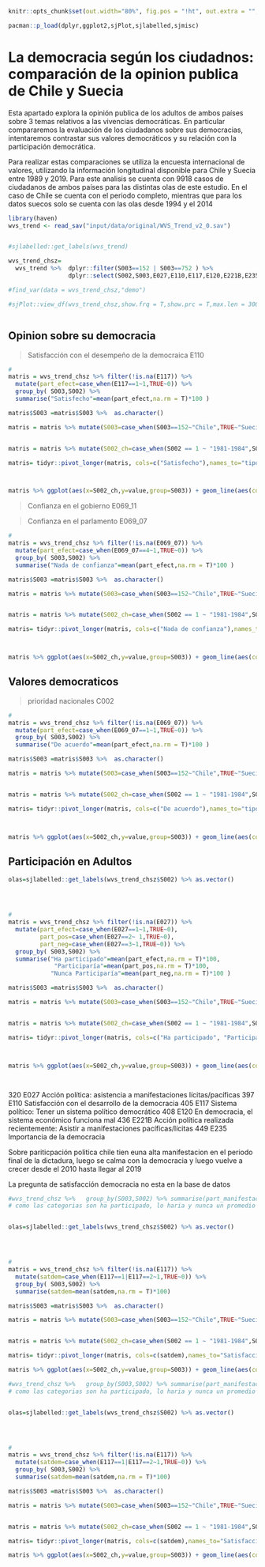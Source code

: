 
```r
knitr::opts_chunk$set(out.width="80%", fig.pos = "!ht", out.extra = "", message = F,warning = F,echo=FALSE)
```

```r
pacman::p_load(dplyr,ggplot2,sjPlot,sjlabelled,sjmisc)
```


# La democracia según los ciudadnos: comparación de la opinion publica de Chile y Suecia 


Esta apartado explora la opinión publica de los adultos de ambos países sobre 3 temas relativos a las vivencias democráticas. En particular compararemos la evaluación de los ciudadanos sobre sus democracias, intentaremos contrastar sus valores democráticos y su relación con la participación democrática. 

Para realizar estas comparaciones se utiliza la encuesta internacional de valores, utilizando la información longitudinal disponible para Chile y Suecia entre 1989 y 2019. Para este analisis se cuenta con 9918 casos de ciudadanos de ambos países para las distintas olas de este estudio. En el caso de Chile se cuenta con el periodo completo, mientras que para los datos suecos solo se cuenta con las olas desde 1994 y el 2014


```r
library(haven)
wvs_trend <- read_sav("input/data/original/WVS_Trend_v2_0.sav")


#sjlabelled::get_labels(wvs_trend)

```

```r
wvs_trend_chsz=
  wvs_trend %>%  dplyr::filter(S003==152 | S003==752 ) %>% 
                 dplyr::select(S002,S003,E027,E110,E117,E120,E221B,E235,E069_07)

#find_var(data = wvs_trend_chsz,"demo")

#sjPlot::view_df(wvs_trend_chsz,show.frq = T,show.prc = T,max.len = 300)



```


## Opinion sobre su democracia


> Satisfacción con el desempeño de la democraica E110


```r
#
matris = wvs_trend_chsz %>% filter(!is.na(E117)) %>% 
  mutate(part_efect=case_when(E117==1~1,TRUE~0)) %>%
  group_by( S003,S002) %>% 
  summarise("Satisfecho"=mean(part_efect,na.rm = T)*100 ) 

matris$S003 =matris$S003 %>%  as.character()

matris = matris %>% mutate(S003=case_when(S003==152~"Chile",TRUE~"Suecia"))


matris = matris %>% mutate(S002_ch=case_when(S002 == 1 ~ "1981-1984",S002 ==2~  "1989-1993", S002 ==3 ~ "1994-1998",S002 ==4 ~ "1999-2004",S002 ==5 ~ "2005-2009",S002 ==6 ~ "2010-2014",S002 ==7 ~ "2017-2019"))

matris= tidyr::pivot_longer(matris, cols=c("Satisfecho"),names_to="tipo_part") 



matris %>% ggplot(aes(x=S002_ch,y=value,group=S003)) + geom_line(aes(color=S003)) + geom_point(aes(color=S003)) + facet_wrap(vars(tipo_part),ncol=1) + ylim(0,100)  + xlab("Años") + ylab("Porcentaje")  + scale_color_discrete("País") + theme_minimal() 

```

> Confianza en el gobierno E069_11

> Confianza en el parlamento  E069_07



```r


#
matris = wvs_trend_chsz %>% filter(!is.na(E069_07)) %>% 
  mutate(part_efect=case_when(E069_07==4~1,TRUE~0)) %>%
  group_by( S003,S002) %>% 
  summarise("Nada de confianza"=mean(part_efect,na.rm = T)*100 ) 

matris$S003 =matris$S003 %>%  as.character()

matris = matris %>% mutate(S003=case_when(S003==152~"Chile",TRUE~"Suecia"))


matris = matris %>% mutate(S002_ch=case_when(S002 == 1 ~ "1981-1984",S002 ==2~  "1989-1993", S002 ==3 ~ "1994-1998",S002 ==4 ~ "1999-2004",S002 ==5 ~ "2005-2009",S002 ==6 ~ "2010-2014",S002 ==7 ~ "2017-2019"))

matris= tidyr::pivot_longer(matris, cols=c("Nada de confianza"),names_to="tipo_part") 



matris %>% ggplot(aes(x=S002_ch,y=value,group=S003)) + geom_line(aes(color=S003)) + geom_point(aes(color=S003)) + facet_wrap(vars(tipo_part),ncol=1) + ylim(0,100)  + xlab("Años") + ylab("Porcentaje")  + scale_color_discrete("País") + theme_minimal() 


```



## Valores democraticos

> prioridad nacionales  C002


```r


#
matris = wvs_trend_chsz %>% filter(!is.na(E069_07)) %>% 
  mutate(part_efect=case_when(E069_07==1~1,TRUE~0)) %>%
  group_by( S003,S002) %>% 
  summarise("De acuerdo"=mean(part_efect,na.rm = T)*100 ) 

matris$S003 =matris$S003 %>%  as.character()

matris = matris %>% mutate(S003=case_when(S003==152~"Chile",TRUE~"Suecia"))


matris = matris %>% mutate(S002_ch=case_when(S002 == 1 ~ "1981-1984",S002 ==2~  "1989-1993", S002 ==3 ~ "1994-1998",S002 ==4 ~ "1999-2004",S002 ==5 ~ "2005-2009",S002 ==6 ~ "2010-2014",S002 ==7 ~ "2017-2019"))

matris= tidyr::pivot_longer(matris, cols=c("De acuerdo"),names_to="tipo_part") 



matris %>% ggplot(aes(x=S002_ch,y=value,group=S003)) + geom_line(aes(color=S003)) + geom_point(aes(color=S003)) + facet_wrap(vars(tipo_part),ncol=1) + ylim(0,100)  + xlab("Años") + ylab("Porcentaje")  + scale_color_discrete("País") + theme_minimal() 


```



## Participación en Adultos

```r



olas=sjlabelled::get_labels(wvs_trend_chsz$S002) %>% as.vector()




#
matris = wvs_trend_chsz %>% filter(!is.na(E027)) %>% 
  mutate(part_efect=case_when(E027==1~1,TRUE~0),
         part_pos=case_when(E027==2~ 1,TRUE~0),
         part_neg=case_when(E027==3~1,TRUE~0)) %>%
  group_by( S003,S002) %>% 
  summarise("Ha participado"=mean(part_efect,na.rm = T)*100,
             "Participaría"=mean(part_pos,na.rm = T)*100,
            "Nunca Participaría"=mean(part_neg,na.rm = T)*100 ) 

matris$S003 =matris$S003 %>%  as.character()

matris = matris %>% mutate(S003=case_when(S003==152~"Chile",TRUE~"Suecia"))


matris = matris %>% mutate(S002_ch=case_when(S002 == 1 ~ "1981-1984",S002 ==2~  "1989-1993", S002 ==3 ~ "1994-1998",S002 ==4 ~ "1999-2004",S002 ==5 ~ "2005-2009",S002 ==6 ~ "2010-2014",S002 ==7 ~ "2017-2019"))

matris= tidyr::pivot_longer(matris, cols=c("Ha participado", "Participaría","Nunca Participaría"),names_to="tipo_part") 



matris %>% ggplot(aes(x=S002_ch,y=value,group=S003)) + geom_line(aes(color=S003)) + geom_point(aes(color=S003)) + facet_wrap(vars(tipo_part),ncol=1) + ylim(0,100)  + xlab("Años") + ylab("Porcentaje")  + scale_color_discrete("País") + theme_minimal() 




```
320 E027 Acción política: asistencia a manifestaciones lícitas/pacíficas
397 E110 Satisfacción con el desarrollo de la democracia
405 E117 Sistema político: Tener un sistema político democrático
408 E120 En democracia, el sistema económico funciona mal
436 E221B Acción política realizada recientemente: Asistir a manifestaciones pacíficas/lícitas
449 E235 Importancia de la democracia


Sobre pariticpación politica chile tien euna alta manifestacion en el periodo final de la dictadura, luego se calma con la democracia y luego vuelve a crecer desde el 2010 hasta llegar al 2019 












 La pregunta de satisfacción democracia no esta en la base de datos 
 
```r

#wvs_trend_chsz %>%   group_by(S003,S002) %>% summarise(part_manifestaciones=mean(E117,na.rm = T))  %>% ggplot(aes(x=S002,y=part_manifestaciones,group=S003)) + geom_line() + ylim(1,3)
# como las categorias son ha participado, lo haria y nunca un promedio no es la mejor opcion, se hara un grafico de porcentaje


olas=sjlabelled::get_labels(wvs_trend_chsz$S002) %>% as.vector()




#
matris = wvs_trend_chsz %>% filter(!is.na(E117)) %>% 
  mutate(satdem=case_when(E117==1|E117==2~1,TRUE~0)) %>%
  group_by( S003,S002) %>% 
  summarise(satdem=mean(satdem,na.rm = T)*100) 

matris$S003 =matris$S003 %>%  as.character()

matris = matris %>% mutate(S003=case_when(S003==152~"Chile",TRUE~"Suecia"))


matris = matris %>% mutate(S002_ch=case_when(S002 == 1 ~ "1981-1984",S002 ==2~  "1989-1993", S002 ==3 ~ "1994-1998",S002 ==4 ~ "1999-2004",S002 ==5 ~ "2005-2009",S002 ==6 ~ "2010-2014",S002 ==7 ~ "2017-2019"))

matris= tidyr::pivot_longer(matris, cols=c(satdem),names_to="Satisfacción democracia") 

matris %>% ggplot(aes(x=S002_ch,y=value,group=S003)) + geom_line(aes(color=S003)) + geom_point(aes(color=S003)) + facet_wrap(vars('Satisfacción democracia: Un sistema democratico me parece bien'),ncol=3) + ylim(0,100)  + xlab("Años")  + scale_color_discrete("País") + theme_minimal() 


```


```r
#wvs_trend_chsz %>%   group_by(S003,S002) %>% summarise(part_manifestaciones=mean(E117,na.rm = T))  %>% ggplot(aes(x=S002,y=part_manifestaciones,group=S003)) + geom_line() + ylim(1,3)
# como las categorias son ha participado, lo haria y nunca un promedio no es la mejor opcion, se hara un grafico de porcentaje


olas=sjlabelled::get_labels(wvs_trend_chsz$S002) %>% as.vector()




#
matris = wvs_trend_chsz %>% filter(!is.na(E117)) %>% 
  mutate(satdem=case_when(E117==1|E117==2~1,TRUE~0)) %>%
  group_by( S003,S002) %>% 
  summarise(satdem=mean(satdem,na.rm = T)*100) 

matris$S003 =matris$S003 %>%  as.character()

matris = matris %>% mutate(S003=case_when(S003==152~"Chile",TRUE~"Suecia"))


matris = matris %>% mutate(S002_ch=case_when(S002 == 1 ~ "1981-1984",S002 ==2~  "1989-1993", S002 ==3 ~ "1994-1998",S002 ==4 ~ "1999-2004",S002 ==5 ~ "2005-2009",S002 ==6 ~ "2010-2014",S002 ==7 ~ "2017-2019"))

matris= tidyr::pivot_longer(matris, cols=c(satdem),names_to="Satisfacción democracia") 

matris %>% ggplot(aes(x=S002_ch,y=value,group=S003)) + geom_line(aes(color=S003)) + geom_point(aes(color=S003)) + facet_wrap(vars('Satisfacción democracia: Un sistema democratico me parece bien'),ncol=3) + ylim(0,100)  + xlab("Años")  + scale_color_discrete("País") + theme_minimal() 


```








 